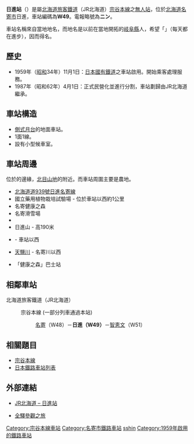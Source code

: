 {{NoteTA|1 = zh:日進站; zh-cn:日进站; zh-tw:日進車站; zh-hk:日進站; }}
{{about|日本北海道名寄市北海道旅客鐵道宗谷本線之車站|埼玉縣埼玉市的日進站|日進站 (埼玉縣)|愛知縣日進市的日進站|日進車站 (愛知縣)}}
{{日本車站資訊
|公司色 =  #2cb431
|文字色 = 
|站名 = 日進站
|圖片 = JR Soya-Main-Line Nisshin Station building.jpg
|pxl = 250px
|圖片說明 = 车站大楼（攝於2017年10月）
|日文原名 = 日進
|平假名 =にっしん
|羅馬拼音 =Nisshin
|前一站 =W48 [[名寄站|名寄]]
|前一站距離 =4.0
|後一站距離 =11.0
|後一站 = [[智恵文站|智恵文]] W51
|電報略號 = ニン
|車站編號 = {{車站編號c|brown|W49}}
|停站路線數 =
|所屬公司 = [[File:JR_logo_(hokkaido).svg|23px]][[北海道旅客鐵道|北海道旅客鐵道]]（JR北海道）
|所屬路線 = {{Color|#954a35|■}}[[宗谷本線|宗谷本線]]
|距離 =80.2
|起點站 = [[旭川站|旭川]]
|所在地 =[[北海道|北海道]][[名寄市|名寄市]]日進
|車站構造 = [[地面車站|地面車站]]
|月台配置 = 1面1線
|啟用年月日 = 1959年（昭和34年）11月1日
|廢站年月日 = 
|上下車人次 = 2
|統計年度 = 1992
|備註 = [[無人站|無人站]]
}}

'''日進站'''（{{jpn|j=日進駅|hg=にっしんえき|rm=Nisshin eki|f=y}}）是屬[[北海道旅客鐵道|北海道旅客鐵道]]（JR北海道）[[宗谷本線|宗谷本線]]之[[無人站|無人站]]，位於[[北海道|北海道]][[名寄市|名寄市]]日進，車站編碼為'''W49'''。電報略號為'''ニン'''。

車站名稱來自當地地名，而地名是以前在當地開拓的[[岐阜縣|岐阜縣]]人，希望「{{lang|ja|日進月歩}}」（每天都在進步），因而得名。

==歷史==
*1959年（[[昭和|昭和]]34年）11月1日：[[日本國有鐵道|日本國有鐵道]]之車站啟用。開始乘客處理服務。
*1987年（昭和62年）4月1日：正式民營化並進行分割，車站劃歸由JR北海道繼承。

==車站構造==
*[[側式月台|側式月台]]的地面車站。
*1面1線。
*設有小型候車室。

==車站周邊==
位於{{Link-ja|上川盆地|上川盆地}}的邊緣，[[北目山地|北目山地]]的附近。而車站周圍主要是農地。
*[[北海道道939號日進名寄線|北海道道939號日進名寄線]]
*國立藥用植物栽培試驗場 - 位於車站以西約1公里
*名寄健康之森
*名寄{{lang|ja|ピヤシリ}}滑雪場
*{{Link-ja|名寄太陽柱青年旅舍|なよろサンピラーユースホステル}}
*日進山 - 高190米
*{{Link-ja|名寄川|名寄川}} - 車站以西
*[[天鹽川|天鹽川]] - 名寄川以西
*{{Link-ja|名士巴士|名士バス}}「健康之森」巴士站

== 相鄰車站 ==
; 北海道旅客鐵道（JR北海道）
: {{Color|#954a35|■}}宗谷本線 (一部分列車通過本站)
:: [[名寄站|名寄]]（W48）－'''日進（W49）'''－[[智恵文站|智恵文]]（W51）
:

==相關題目==
*[[宗谷本線|宗谷本線]]
*[[日本鐵路車站列表|日本鐵路車站列表]]

== 外部連結 ==
* {{ja}}[http://www.jrhokkaido.co.jp/network/station/station.html#4480 JR北海道 – 日進站] {{Wayback|url=http://www.jrhokkaido.co.jp/network/station/station.html#4480 |date=20190202042725 }}
* {{ja}}[http://www.tsuchibuta.com/jr-hokkaido/souyaline/22nissin/22nissin.htm 全驛參觀之旅] {{Wayback|url=http://www.tsuchibuta.com/jr-hokkaido/souyaline/22nissin/22nissin.htm |date=20190720123635 }}

{{宗谷本線}}

{{DEFAULTSORT:Nisshin}}
[[Category:宗谷本線車站|Category:宗谷本線車站]]
[[Category:名寄市鐵路車站|Category:名寄市鐵路車站]]
[[Category:日本鐵路車站_Ni|sshin]]
[[Category:1959年啟用的鐵路車站|Category:1959年啟用的鐵路車站]]